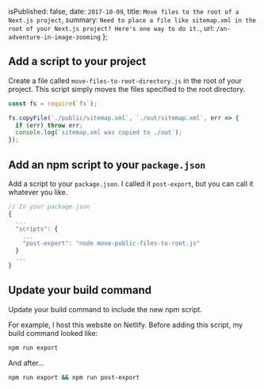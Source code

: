 
  isPublished: false,
  date: `2017-10-09`,
  title: `Move files to the root of a Next.js project`,
  summary: `Need to place a file like sitemap.xml in the root of your Next.js project? Here's one way to do it.`,
  url: `/an-adventure-in-image-zooming`
};


## Add a script to your project

Create a file called `move-files-to-root-directory.js` in the root of your project. This script simply moves the files specified to the root directory.
```javascript
const fs = require(`fs`);

fs.copyFile(`./public/sitemap.xml`, `./out/sitemap.xml`, err => {
  if (err) throw err;
  console.log(`sitemap.xml was copied to ./out`);
});
```

## Add an npm script to your `package.json`

Add a script to your `package.json`. I called it `post-export`, but you can call it whatever you like.
```javascript
// In your package.json
{
  ...
  "scripts": {
    ...
    "post-export": "node move-public-files-to-root.js"
  }
  ...
}
```

## Update your build command

Update your build command to include the new npm script.

For example, I host this website on Netlify. Before adding this script, my build command looked like:
```bash
npm run export
```

And after...
```bash
npm run export && npm run post-export
```
